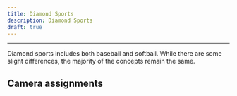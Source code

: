```yaml
---
title: Diamond Sports
description: Diamond Sports
draft: true
---
```



---
Diamond sports includes both baseball and softball. While there are some slight differences, the majority of the concepts remain the same.
## Camera assignments